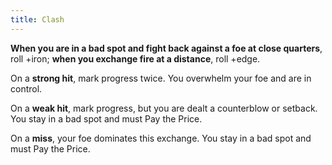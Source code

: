 ```yaml
---
title: Clash
---
```


**When you are in a bad spot and fight back against a foe at close quarters**, roll +iron; **when you exchange fire at a distance**, roll +edge.

On a **strong hit**, mark progress twice. You overwhelm your foe and are in control.

On a **weak hit**, mark progress, but you are dealt a counterblow or setback. You stay in a bad spot and must <RouterLink to='/moves/fate/pay_the_price'>Pay the Price</RouterLink>.

On a **miss**, your foe dominates this exchange. You stay in a bad spot and must <RouterLink to='/moves/fate/pay_the_price'>Pay the Price</RouterLink>.
